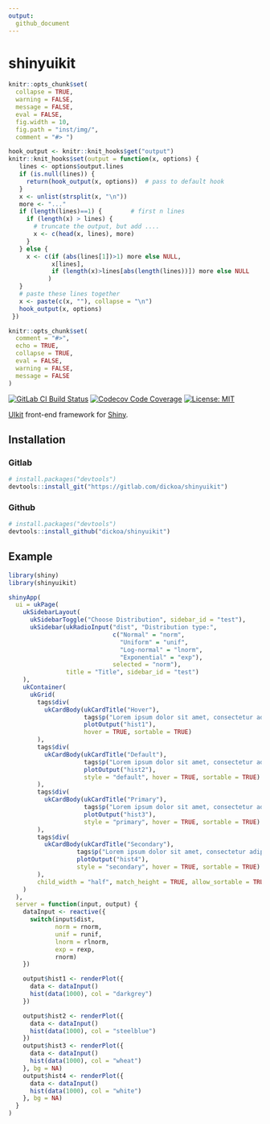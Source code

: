 ```yaml
---
output:
  github_document
---
```


shinyuikit
============

<!-- README.md is generated from README.Rmd. Please edit that file -->

```r
knitr::opts_chunk$set(
  collapse = TRUE,
  warning = FALSE,
  message = FALSE,
  eval = FALSE,
  fig.width = 10,
  fig.path = "inst/img/",
  comment = "#> ")

hook_output <- knitr::knit_hooks$get("output")
knitr::knit_hooks$set(output = function(x, options) {
   lines <- options$output.lines
   if (is.null(lines)) {
     return(hook_output(x, options))  # pass to default hook
   }
   x <- unlist(strsplit(x, "\n"))
   more <- "..."
   if (length(lines)==1) {        # first n lines
     if (length(x) > lines) {
       # truncate the output, but add ....
       x <- c(head(x, lines), more)
     }
   } else {
     x <- c(if (abs(lines[1])>1) more else NULL,
            x[lines],
            if (length(x)>lines[abs(length(lines))]) more else NULL
           )
   }
   # paste these lines together
   x <- paste(c(x, ""), collapse = "\n")
   hook_output(x, options)
 })

knitr::opts_chunk$set(
  comment = "#>",
  echo = TRUE,
  collapse = TRUE,
  eval = FALSE,
  warning = FALSE,
  message = FALSE
)
```

[![GitLab CI Build Status](https://gitlab.com/dickoa/shinyuikit/badges/master/build.svg)](https://gitlab.com/dickoa/shinyuikit/pipelines) 
[![Codecov Code Coverage](https://codecov.io/gl/dickoa/shinyuikit/branch/master/graph/badge.svg)](https://codecov.io/gl/dickoa/shinyuikit)
[![License: MIT](https://img.shields.io/badge/License-MIT-yellow.svg)](https://opensource.org/licenses/MIT)


[UIkit](https://getuikit.com/) front-end framework for [Shiny](https://shiny.rstudio.com/).

## Installation
### Gitlab

```r
# install.packages("devtools")
devtools::install_git("https://gitlab.com/dickoa/shinyuikit")
```

### Github

```r
# install.packages("devtools")
devtools::install_github("dickoa/shinyuikit")
```


## Example

```r
library(shiny)
library(shinyuikit)

shinyApp(
  ui = ukPage(
    ukSidebarLayout(
      ukSidebarToggle("Choose Distribution", sidebar_id = "test"),
      ukSidebar(ukRadioInput("dist", "Distribution type:",
                             c("Normal" = "norm",
                               "Uniform" = "unif",
                               "Log-normal" = "lnorm",
                               "Exponential" = "exp"),
                             selected = "norm"),
                title = "Title", sidebar_id = "test")
    ),
    ukContainer(
      ukGrid(
        tags$div(
          ukCardBody(ukCardTitle("Hover"),
                     tags$p("Lorem ipsum dolor sit amet, consectetur adipisicing elit"),
                     plotOutput("hist1"),
                     hover = TRUE, sortable = TRUE)
        ),
        tags$div(
          ukCardBody(ukCardTitle("Default"),
                     tags$p("Lorem ipsum dolor sit amet, consectetur adipisicing elit."),
                     plotOutput("hist2"),
                     style = "default", hover = TRUE, sortable = TRUE)
        ),
        tags$div(
          ukCardBody(ukCardTitle("Primary"),
                     tags$p("Lorem ipsum dolor sit amet, consectetur adipisicing elit."),
                     plotOutput("hist3"),
                     style = "primary", hover = TRUE, sortable = TRUE)
        ),
        tags$div(
          ukCardBody(ukCardTitle("Secondary"),
                   tags$p("Lorem ipsum dolor sit amet, consectetur adipisicing elit."),
                   plotOutput("hist4"),
                   style = "secondary", hover = TRUE, sortable = TRUE)
        ),
        child_width = "half", match_height = TRUE, allow_sortable = TRUE)
    )
  ),
  server = function(input, output) {
    dataInput <- reactive({
      switch(input$dist,
             norm = rnorm,
             unif = runif,
             lnorm = rlnorm,
             exp = rexp,
             rnorm)
    })

    output$hist1 <- renderPlot({
      data <- dataInput()
      hist(data(1000), col = "darkgrey")
    })

    output$hist2 <- renderPlot({
      data <- dataInput()
      hist(data(1000), col = "steelblue")
    })
    output$hist3 <- renderPlot({
      data <- dataInput()
      hist(data(1000), col = "wheat")
    }, bg = NA)
    output$hist4 <- renderPlot({
      data <- dataInput()
      hist(data(1000), col = "white")
    }, bg = NA)
  }
)
```


